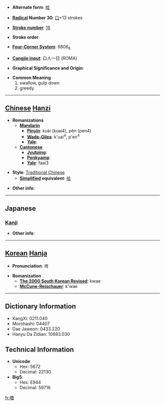 * '''Alternate form''': [[哙]]

* '''[[Wiktionary:Chinese radical index| Radical]] Number 30''': [[Wiktionary:Chinese radical index 口|口]]+13 strokes

* '''[[Wiktionary:Chinese total strokes index|Stroke number]]''': [[Wiktionary:Chinese total strokes index 16|16]]

* '''Stroke order''': 

* '''[[Wiktionary:Chinese four corner index|Four-Corner System]]''': 6806<sub>6</sub>

* '''[[Wiktionary:Chinese Cangjie index|Cangjie input]]''': 口人一日 (ROMA)

* '''Graphical Significance and Origin''': 

* '''Common Meaning'''
*#swallow, gulp down
*# greedy


----

== [[Chinese]] [[Hanzi]] ==

* '''Romanizations'''
** '''[[Mandarin]]'''
*** '''[[Pinyin]]''': kuài (kuai4), pèn (pen4)
*** '''[[Wade-Giles]]''': k'uai<sup>4</sup>, p'en<sup>4</sup>
*** '''[[Yale]]''': 
** '''[[Cantonese]]'''
*** '''[[Jyutping]]''':
*** '''[[Penkyamp]]''': 
*** '''[[Yale]]''': faai3

* '''Style''': [[Traditional Chinese]] 
** '''[[Simplified Chinese|Simplified]] equivalent''': [[哙]]

* '''Other info''': 

----

==Japanese==
===[[Kanji]]===
{{kanji|on readings=[[かい]] (kai), [[け]] (ke), [[わい]] (wai), [[え]] (e), [[かつ]] (katsu), [[かち]] (kachi)
|kun readings=[[のど]] (nodo), [[すする]] (susuru), [[こころよい]] (kokoroyoi), [[あかるい]] (akarui)
}}

* '''Other info''':  

----

== [[Korean]] [[Hanja]] ==

* '''Pronunciation''': 쾌

* '''Romanization'''
** '''[[The 2000 South Korean Revised Romanization|The 2000 South Korean Revised]]''': kwae
** '''[[McCune-Reischauer]]''': k'wae

----

== Dictionary Information ==

* KangXi: 0211.040
* Morohashi: 04407
* Dae Jaweon: 0433.220
* Hanyu Da Zidian: 10693.030

== Technical Information ==

* '''Unicode''':
** Hex: 5672
** Decimal: 22130
* '''Big5''':
** Hex: E944
** Decimal: 59716

[[fr:噲]]